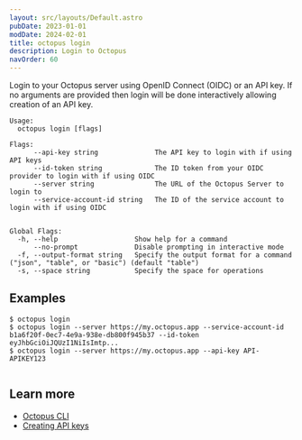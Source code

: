 ```yaml
---
layout: src/layouts/Default.astro
pubDate: 2023-01-01
modDate: 2024-02-01
title: octopus login
description: Login to Octopus
navOrder: 60
---
```


Login to your Octopus server using OpenID Connect (OIDC) or an API key. If no arguments are provided then login will be done interactively allowing creation of an API key.

```
Usage:
  octopus login [flags]

Flags:
      --api-key string              The API key to login with if using API keys
      --id-token string             The ID token from your OIDC provider to login with if using OIDC
      --server string               The URL of the Octopus Server to login to
      --service-account-id string   The ID of the service account to login with if using OIDC


Global Flags:
  -h, --help                   Show help for a command
      --no-prompt              Disable prompting in interactive mode
  -f, --output-format string   Specify the output format for a command ("json", "table", or "basic") (default "table")
  -s, --space string           Specify the space for operations

```

## Examples

<SamplesInstance />

```
$ octopus login
$ octopus login --server https://my.octopus.app --service-account-id b1a6f20f-0ec7-4e9a-938e-db800f945b37 --id-token eyJhbGciOiJQUzI1NiIsImtp...
$ octopus login --server https://my.octopus.app --api-key API-APIKEY123


```

## Learn more

- [Octopus CLI](/docs/octopus-rest-api/cli)
- [Creating API keys](/docs/octopus-rest-api/how-to-create-an-api-key)
